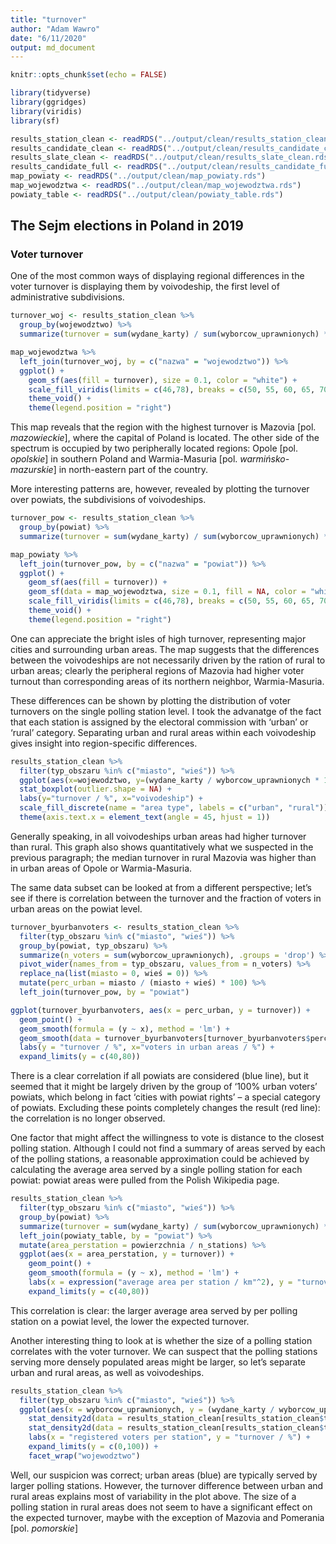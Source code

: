 ```yaml
---
title: "turnover"
author: "Adam Wawro"
date: "6/11/2020"
output: md_document
---
```


```r
knitr::opts_chunk$set(echo = FALSE)
```

```r
library(tidyverse)
library(ggridges)
library(viridis)
library(sf)
```

```r
results_station_clean <- readRDS("../output/clean/results_station_clean.rds")
results_candidate_clean <- readRDS("../output/clean/results_candidate_clean.rds")
results_slate_clean <- readRDS("../output/clean/results_slate_clean.rds")
results_candidate_full <- readRDS("../output/clean/results_candidate_full.rds")
map_powiaty <- readRDS("../output/clean/map_powiaty.rds")
map_wojewodztwa <- readRDS("../output/clean/map_wojewodztwa.rds")
powiaty_table <- readRDS("../output/clean/powiaty_table.rds")
```

## The Sejm elections in Poland in 2019

### Voter turnover

One of the most common ways of displaying regional differences in the voter turnover is displaying them by voivodeship, the first level of administrative subdivisions.

```r
turnover_woj <- results_station_clean %>%
  group_by(wojewodztwo) %>%
  summarize(turnover = sum(wydane_karty) / sum(wyborcow_uprawnionych) * 100, .groups = 'drop')

map_wojewodztwa %>%
  left_join(turnover_woj, by = c("nazwa" = "wojewodztwo")) %>%
  ggplot() +
    geom_sf(aes(fill = turnover), size = 0.1, color = "white") +
    scale_fill_viridis(limits = c(46,78), breaks = c(50, 55, 60, 65, 70, 75), name = "turnover / %", option = "E") +
    theme_void() +
    theme(legend.position = "right")
```

This map reveals that the region with the highest turnover is Mazovia [pol. *mazowieckie*], where the capital of Poland is located. The other side of the spectrum is occupied by two peripherally located regions: Opole [pol. *opolskie*] in southern Poland and Warmia-Masuria [pol. *warmińsko-mazurskie*] in north-eastern part of the country.

More interesting patterns are, however, revealed by plotting the turnover over powiats, the subdivisions of voivodeships.

```r
turnover_pow <- results_station_clean %>%
  group_by(powiat) %>%
  summarize(turnover = sum(wydane_karty) / sum(wyborcow_uprawnionych) * 100, .groups = 'drop')

map_powiaty %>%
  left_join(turnover_pow, by = c("nazwa" = "powiat")) %>%
  ggplot() +
    geom_sf(aes(fill = turnover)) +
    geom_sf(data = map_wojewodztwa, size = 0.1, fill = NA, color = "white") +
    scale_fill_viridis(limits = c(46,78), breaks = c(50, 55, 60, 65, 70, 75), name = "turnover / %", option = "E") +
    theme_void() +
    theme(legend.position = "right")
```

One can appreciate the bright isles of high turnover, representing major cities and surrounding urban areas. The map suggests that the differences between the voivodeships are not necessarily driven by the ration of rural to urban areas; clearly the peripheral regions of Mazovia had higher voter turnout than corresponding areas  of its northern neighbor, Warmia-Masuria.

These differences can be shown by plotting the distribution of voter turnovers on the single polling station level. I took the advanatge of the fact that each station is assigned by the electoral commission with 'urban' or 'rural' category. Separating urban and rural areas within each voivodeship gives insight into region-specific differences.

```r
results_station_clean %>%
  filter(typ_obszaru %in% c("miasto", "wieś")) %>%
  ggplot(aes(x=wojewodztwo, y=(wydane_karty / wyborcow_uprawnionych * 100), fill = typ_obszaru)) +
  stat_boxplot(outlier.shape = NA) +
  labs(y="turnover / %", x="voivodeship") +
  scale_fill_discrete(name = "area type", labels = c("urban", "rural")) +
  theme(axis.text.x = element_text(angle = 45, hjust = 1))
```

Generally speaking, in all voivodeships urban areas had higher turnover than rural. This graph also shows quantitatively what we suspected in the previous paragraph; the median turnover in rural Mazovia was higher than in urban areas of Opole or Warmia-Masuria.

The same data subset can be looked at from a different perspective; let's see if there is correlation between the turnover and the fraction of voters in urban areas on the powiat level.  

```r
turnover_byurbanvoters <- results_station_clean %>%
  filter(typ_obszaru %in% c("miasto", "wieś")) %>%
  group_by(powiat, typ_obszaru) %>%
  summarize(n_voters = sum(wyborcow_uprawnionych), .groups = 'drop') %>%
  pivot_wider(names_from = typ_obszaru, values_from = n_voters) %>%
  replace_na(list(miasto = 0, wieś = 0)) %>%
  mutate(perc_urban = miasto / (miasto + wieś) * 100) %>%
  left_join(turnover_pow, by = "powiat")

ggplot(turnover_byurbanvoters, aes(x = perc_urban, y = turnover)) +
  geom_point() +
  geom_smooth(formula = (y ~ x), method = 'lm') +
  geom_smooth(data = turnover_byurbanvoters[turnover_byurbanvoters$perc_urban<100, ], formula = (y ~ x), method = 'lm', color = "red") +
  labs(y = "turnover / %", x="voters in urban areas / %") +
  expand_limits(y = c(40,80))
```

There is a clear correlation if all powiats are considered (blue line), but it seemed that it might be largely driven by the group of '100% urban voters' powiats, which belong in fact 'cities with powiat rights' &ndash; a special category of powiats. Excluding these points completely changes the result (red line): the correlation is no longer observed.

One factor that might affect the willingness to vote is distance to the closest polling station. Although I could not find a summary of areas served by each of the polling stations, a reasonable approximation could be achieved by calculating the average area served by a single polling station for each powiat: powiat areas were pulled from the Polish Wikipedia page.

```r
results_station_clean %>%
  filter(typ_obszaru %in% c("miasto", "wieś")) %>%
  group_by(powiat) %>%
  summarize(turnover = sum(wydane_karty) / sum(wyborcow_uprawnionych) * 100, n_stations = n(), n_voters = sum(wyborcow_uprawnionych), .groups = 'drop') %>%
  left_join(powiaty_table, by = "powiat") %>%
  mutate(area_perstation = powierzchnia / n_stations) %>%
  ggplot(aes(x = area_perstation, y = turnover)) +
    geom_point() +
    geom_smooth(formula = (y ~ x), method = 'lm') +
    labs(x = expression("average area per station / km"^2), y = "turnover / %") +
    expand_limits(y = c(40,80))
```

This correlation is clear: the larger average area served by per polling station on a powiat level, the lower the expected turnover.


Another interesting thing to look at is whether the size of a polling station correlates with the voter turnover. We can suspect that the polling stations serving more densely populated areas might be larger, so let's separate urban and rural areas, as well as voivodeships.

```r
results_station_clean %>%
  filter(typ_obszaru %in% c("miasto", "wieś")) %>%
  ggplot(aes(x = wyborcow_uprawnionych, y = (wydane_karty / wyborcow_uprawnionych * 100))) +
    stat_density2d(data = results_station_clean[results_station_clean$typ_obszaru == "miasto",], color = "blue", alpha = 0.5) +
    stat_density2d(data = results_station_clean[results_station_clean$typ_obszaru == "wieś",], color = "red", alpha= 0.5) +
    labs(x = "registered voters per station", y = "turnover / %") +
    expand_limits(y = c(0,100)) +
    facet_wrap("wojewodztwo")
```

Well, our suspicion was correct; urban areas (blue) are typically served by larger polling stations. However, the turnover difference between urban and rural areas explains most of variability in the plot above. The size of a polling station in rural areas does not seem to have a significant effect on the expected turnover, maybe with the exception of Mazovia and Pomerania [pol. *pomorskie*]
